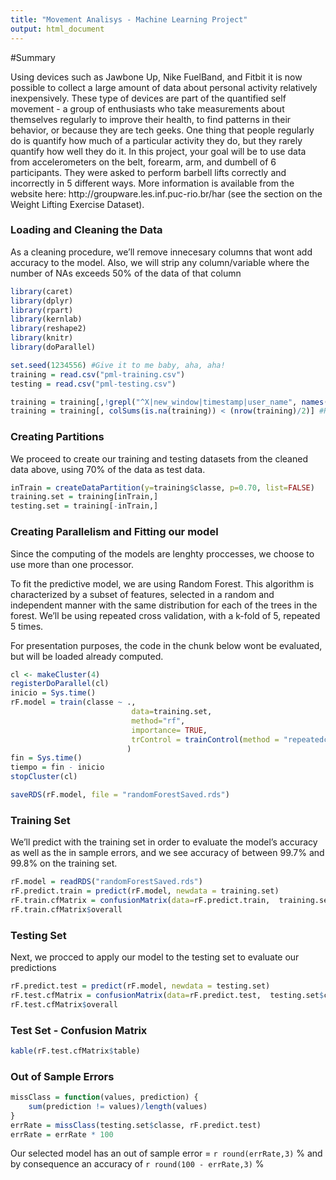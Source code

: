```yaml
---
title: "Movement Analisys - Machine Learning Project"
output: html_document
---
```


#Summary


Using devices such as Jawbone Up, Nike FuelBand, and Fitbit it is now possible to collect a large amount of data about personal activity relatively inexpensively. These type of devices are part of the quantified self movement - a group of enthusiasts who take measurements about themselves regularly to improve their health, to find patterns in their behavior, or because they are tech geeks. One thing that people regularly do is quantify how much of a particular activity they do, but they rarely quantify how well they do it. In this project, your goal will be to use data from accelerometers on the belt, forearm, arm, and dumbell of 6 participants. They were asked to perform barbell lifts correctly and incorrectly in 5 different ways. More information is available from the website here: http://groupware.les.inf.puc-rio.br/har (see the section on the Weight Lifting Exercise Dataset).

### Loading and Cleaning the Data

As a cleaning procedure, we'll remove innecesary columns that wont add accuracy to the model. Also, we will strip any column/variable where the number of NAs exceeds 50% of the data of that column

```r
library(caret)
library(dplyr)
library(rpart)
library(kernlab)
library(reshape2)
library(knitr)
library(doParallel)

set.seed(1234556) #Give it to me baby, aha, aha! 
training = read.csv("pml-training.csv")
testing = read.csv("pml-testing.csv")

training = training[,!grepl("^X|new_window|timestamp|user_name", names(training))] #Removing Columns
training = training[, colSums(is.na(training)) < (nrow(training)/2)] #Remove Columns With NAs > 50%
```

### Creating Partitions
We proceed to create our training and testing datasets from the cleaned data above, using 70% of the data as test data. 

```r
inTrain = createDataPartition(y=training$classe, p=0.70, list=FALSE)
training.set = training[inTrain,]
testing.set = training[-inTrain,]
```

### Creating Parallelism and Fitting our model
Since the computing of the models are lenghty proccesses, we choose to use more than one processor. 

To fit the predictive model, we are using Random Forest. This algorithm is characterized by a subset of features, selected in a random and independent manner with the same distribution for each of the trees in the forest. We'll be using repeated cross validation, with a k-fold of 5, repeated 5 times. 

For presentation purposes, the code in the chunk below wont be evaluated, but will be loaded already computed.

```r
cl <- makeCluster(4)
registerDoParallel(cl)
inicio = Sys.time()
rF.model = train(classe ~ .,
                           data=training.set,
                           method="rf",
                           importance= TRUE,
                           trControl = trainControl(method = "repeatedcv", number = 5, repeats = 5)
                          )
fin = Sys.time()
tiempo = fin - inicio
stopCluster(cl)

saveRDS(rF.model, file = "randomForestSaved.rds")
```

### Training Set
We'll predict with the training set in order to evaluate the model's accuracy as well as the in sample errors, and we see accuracy of between 99.7% and 99.8% on the training set. 

```r
rF.model = readRDS("randomForestSaved.rds")
rF.predict.train = predict(rF.model, newdata = training.set)
rF.train.cfMatrix = confusionMatrix(data=rF.predict.train,  training.set$classe)
rF.train.cfMatrix$overall
```

### Testing Set
Next, we procced to apply our model to the testing set to evaluate our predictions

```r
rF.predict.test = predict(rF.model, newdata = testing.set)
rF.test.cfMatrix = confusionMatrix(data=rF.predict.test,  testing.set$classe)
rF.test.cfMatrix$overall
```

### Test Set - Confusion Matrix
```r
kable(rF.test.cfMatrix$table)
```

### Out of Sample Errors
```r
missClass = function(values, prediction) {
    sum(prediction != values)/length(values)
}
errRate = missClass(testing.set$classe, rF.predict.test)
errRate = errRate * 100
```
Our selected model has an out of sample error = `r round(errRate,3)` % 
and by consequence an accuracy of `r round(100 - errRate,3)` %
